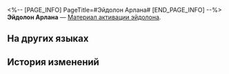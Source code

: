 <%-- [PAGE_INFO]
PageTitle=#Эйдолон Арлана#
[END_PAGE_INFO] --%>
{{Предмет Инфобокс
|id          = 11008
|Изображение = Предмет Эйдолон Арлана.png
|Тип         = Материал активации эйдолона
|Инвентарь   = 
|Редкость    = 4
|Эффект      = 
|Описание    = Материал для повышения уровня Эйдолона Арлана.
}}
'''Эйдолон Арлана''' — [[Материал активации эйдолона]].

==На других языках==
{{На других языках
|en   = Arlan's Eidolon
|zhs  = 【阿兰】的星魂
|zht  = 【阿蘭】的星魂
|ja   = 「アーラン」の星魂
|ko   = [아를란]의 성혼
|es   = Eidolon de Arlan
|fr   = Eidolon d'Arlan
|ru   = Эйдолон Арлана
|th   = Eidolon ของ Arlan
|vi   = Tinh Hồn Arlan
|de   = Arlans Eidolon
|id   = Arlan's Eidolon
|pt   = Eidolon de Arlan
}}

==История изменений==
{{История изменений|3.5}}